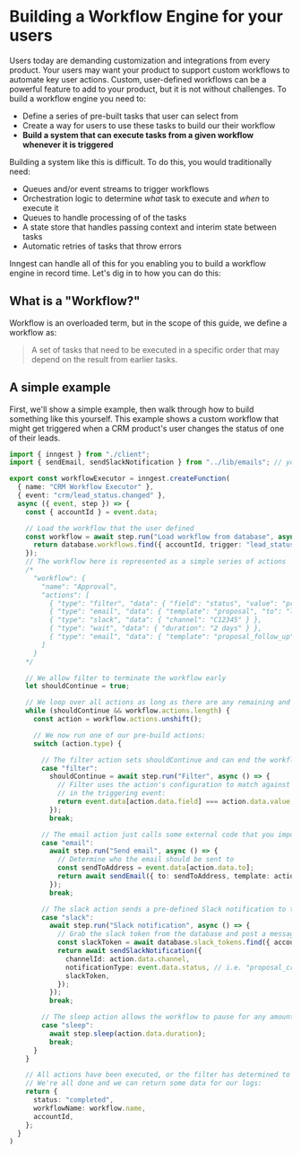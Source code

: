 
# Building a Workflow Engine for your users

Users today are demanding customization and integrations from every product. Your users may want your product to support custom workflows to automate key user actions. Custom, user-defined workflows can be a powerful feature to add to your product, but it is not without challenges. To build a workflow engine you need to:

- Define a series of pre-built tasks that user can select from
- Create a way for users to use these tasks to build our their workflow
- **Build a system that can execute tasks from a given workflow whenever it is triggered**

Building a system like this is difficult. To do this, you would traditionally need:

- Queues and/or event streams to trigger workflows
- Orchestration logic to determine _what_ task to execute and _when_ to execute it
- Queues to handle processing of of the tasks
- A state store that handles passing context and interim state between tasks
- Automatic retries of tasks that throw errors

Inngest can handle all of this for you enabling you to build a workflow engine in record time. Let's dig in to how you can do this:

## What is a "Workflow?"

Workflow is an overloaded term, but in the scope of this guide, we define a workflow as:

> A set of tasks that need to be executed in a specific order that may depend on the result from earlier tasks.

## A simple example

First, we'll show a simple example, then walk through how to build something like this yourself. This example shows a custom workflow that might get triggered when a CRM product's user changes the status of one of their leads.

```ts
import { inngest } from "./client";
import { sendEmail, sendSlackNotification } from "../lib/emails"; // your custom code

export const workflowExecutor = inngest.createFunction(
  { name: "CRM Workflow Executor" },
  { event: "crm/lead_status.changed" },
  async ({ event, step }) => {
    const { accountId } = event.data;

    // Load the workflow that the user defined
    const workflow = await step.run("Load workflow from database", async () => {
      return database.workflows.find({ accountId, trigger: "lead_status_changed" });
    });
    // The workflow here is represented as a simple series of actions
    /*
      "workflow": {
        "name": "Approval",
        "actions": [
          { "type": "filter", "data": { "field": "status", "value": "proposal_created" } }
          { "type": "email", "data": { "template": "proposal", "to": "leadEmail" } },
          { "type": "slack", "data": { "channel": "C12345" } },
          { "type": "wait", "data": { "duration": "2 days" } },
          { "type": "email", "data": { "template": "proposal_follow_up", "to": "salespersonEmail" } },
        ]
      }
    */

    // We allow filter to terminate the workflow early
    let shouldContinue = true;

    // We loop over all actions as long as there are any remaining and no filter has exited
    while (shouldContinue && workflow.actions.length) {
      const action = workflow.actions.unshift();

      // We now run one of our pre-build actions:
      switch (action.type) {

        // The filter action sets shouldContinue and can end the workflow at any time
        case "filter":
          shouldContinue = await step.run("Filter", async () => {
            // Filter uses the action's configuration to match against the values
            // in the triggering event:
            return event.data[action.data.field] === action.data.value;
          });
          break;

        // The email action just calls some external code that you imported
        case "email":
          await step.run("Send email", async () => {
            // Determine who the email should be sent to
            const sendToAddress = event.data[action.data.to];
            return await sendEmail({ to: sendToAddress, template: action.data.template });
          });
          break;

        // The slack action sends a pre-defined Slack notification to the user's channel
        case "slack":
          await step.run("Slack notification", async () => {
            // Grab the slack token from the database and post a message to the user's Slack
            const slackToken = await database.slack_tokens.find({ accountId })
            return await sendSlackNotification({
              channelId: action.data.channel,
              notificationType: event.data.status, // i.e. "proposal_created"
              slackToken,
            });
          });
          break;

        // The sleep action allows the workflow to pause for any amount of time
        case "sleep":
          await step.sleep(action.data.duration);
          break;
      }
    }

    // All actions have been executed, or the filter has determined to terminate the workflow early
    // We're all done and we can return some data for our logs:
    return {
      status: "completed",
      workflowName: workflow.name,
      accountId,
    };
  }
)
```